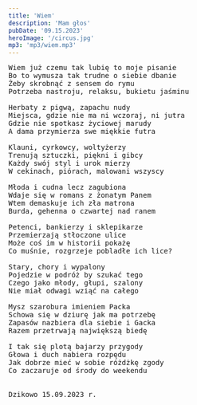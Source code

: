 ```yaml
---
title: 'Wiem'
description: 'Mam głos'
pubDate: '09.15.2023'
heroImage: '/circus.jpg'
mp3: 'mp3/wiem.mp3'
---
```

<pre>
Wiem już czemu tak lubię to moje pisanie
Bo to wymusza tak trudne o siebie dbanie
Żeby skrobnąć z sensem do rymu
Potrzeba nastroju, relaksu, bukietu jaśminu

Herbaty z pigwą, zapachu nudy
Miejsca, gdzie nie ma ni wczoraj, ni jutra
Gdzie nie spotkasz życiowej marudy
A dama przymierza swe miękkie futra

Klauni, cyrkowcy, woltyżerzy 
Trenują sztuczki, piękni i gibcy
Każdy swój styl i urok mierzy 
W cekinach, piórach, malowani wszyscy

Młoda i cudna lecz zagubiona
Wdaje się w romans z żonatym Panem
Wtem demaskuje ich zła matrona
Burda, gehenna o czwartej nad ranem

Petenci, bankierzy i sklepikarze
Przemierzają stłoczone ulice
Może coś im w historii pokażę
Co muśnie, rozgrzeje pobladłe ich lice?

Stary, chory i wypalony
Pojedzie w podróż by szukać tego
Czego jako młody, głupi, szalony
Nie miał odwagi wziąć na całego

Mysz szarobura imieniem Packa
Schowa się w dziurę jak ma potrzebę 
Zapasów nazbiera dla siebie i Gacka
Razem przetrwają największą biedę 

I tak się plotą bajarzy przygody
Głowa i duch nabiera rozpędu
Jak dobrze mieć w sobie różdżkę zgody
Co zaczaruje od środy do weekendu


Dzikowo 15.09.2023 r.
</pre>
